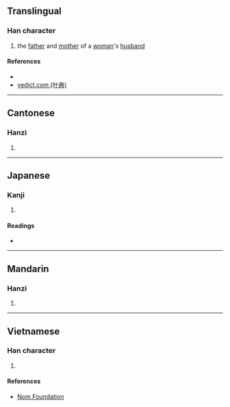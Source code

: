 {{character info/new}}
==Translingual==

===Han character===
{{Han char|rn=38|rad=女|as=11|sn=14|four=40446|canj=VYTJ|ids=⿰女章}}

# {{lb|cmn|archaic}} the [[father]] and [[mother]] of a [[woman]]'s [[husband]]

====References====
* {{Han ref|kx=0269.310|dkj=06649|dj=0537.200|hdz=21078.050|uh=5ADC|ud=23260|bh=E16B|bd=57707}}
* [http://yedict.com/htm/5A/5ADC.htm yedict.com (叶典)]

----

==Cantonese==

===Hanzi===
{{yue-hanzi|jyut=[[zoeng1]]|y=jeung1}}

# {{defn|lang=yue|sort=女11}}

----

==Japanese==

===Kanji===
{{ja-kanji|grade=|rs=女11}}

# {{defn|lang=ja|sort=女11}}

====Readings====
* {{ja-readings|on=[[しゃう]] (shau)|kun=[[しうと]] (shiuto), [[しうとめ]] (shiutome)}}

----

==Mandarin==

===Hanzi===
{{cmn-hanzi|pin=[[zhāng]] ([[zhang1]])|wg=chang<sup>1</sup>}}

# {{defn|lang=cmn|sort=女11}}

----

==Vietnamese==

===Han character===
{{vi-readings|rs=女11|hanviet=chương}}

# {{defn|lang=vi|sort=女11}}

====References====
* [http://nomfoundation.org/common/nom_details.php?codepoint=5adc Nom Foundation]